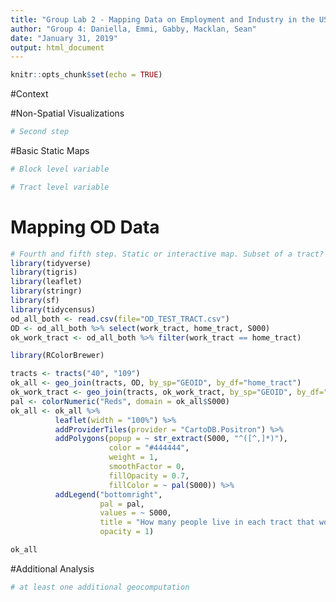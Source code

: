 ---
title: "Group Lab 2 - Mapping Data on Employment and Industry in the US"
author: "Group 4: Daniella, Emmi, Gabby, Macklan, Sean"
date: "January 31, 2019"
output: html_document
---

```{r setup, include=FALSE}
knitr::opts_chunk$set(echo = TRUE)
```

#Context

<!-- EMMI: Discussion about errors in census data-->
<!-- Why our area is of particular interest-->
<!--Need to describe main findings when we're done with everything else.-->

#Non-Spatial Visualizations

```{r, include = FALSE}
# Second step
```

#Basic Static Maps

```{r, include = FALSE}
# Block level variable
```

```{r, include = FALSE}
# Tract level variable
```

# Mapping OD Data

```{r, include = FALSE}
# Fourth and fifth step. Static or interactive map. Subset of a tract? Two layers
library(tidyverse)
library(tigris)
library(leaflet)
library(stringr)
library(sf)
library(tidycensus)
od_all_both <- read.csv(file="OD_TEST_TRACT.csv")
OD <- od_all_both %>% select(work_tract, home_tract, S000)
ok_work_tract <- od_all_both %>% filter(work_tract == home_tract)

library(RColorBrewer)

tracts <- tracts("40", "109")
ok_all <- geo_join(tracts, OD, by_sp="GEOID", by_df="home_tract")
ok_work_tract <- geo_join(tracts, ok_work_tract, by_sp="GEOID", by_df="home_tract")
pal <- colorNumeric("Reds", domain = ok_all$S000)
ok_all <- ok_all %>%
          leaflet(width = "100%") %>%
          addProviderTiles(provider = "CartoDB.Positron") %>%
          addPolygons(popup = ~ str_extract(S000, "^([^,]*)"),
                      color = "#444444",
                      weight = 1,
                      smoothFactor = 0,
                      fillOpacity = 0.7,
                      fillColor = ~ pal(S000)) %>%
          addLegend("bottomright", 
                    pal = pal, 
                    values = ~ S000,
                    title = "How many people live in each tract that work in tract: 40109108601",
                    opacity = 1)
```

```{r, echo=FALSE}
ok_all
```

#Additional Analysis
```{r, include = FALSE}
# at least one additional geocomputation
```
